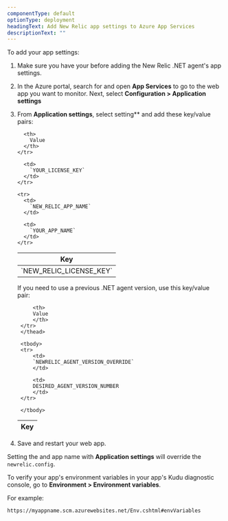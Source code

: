 ```yaml
---
componentType: default
optionType: deployment
headingText: Add New Relic app settings to Azure App Services
descriptionText: ""  
---
```


To add your app settings:

1. Make sure you have your <InlinePopover type="licenseKey"/> before adding the New Relic .NET agent's app settings.
2. In the Azure portal, search for and open <DNT>**App Services**</DNT> to go to the web app you want to monitor. Next, select <DNT>**Configuration > Application settings**</DNT>
3. From <DNT>**Application settings**</DNT>, select <DNT> setting\*\*</DNT> and add these key/value pairs:

   <table>
     <thead>
       <tr>
         <th width={300}>
           Key
         </th>

         <th>
           Value
         </th>
       </tr>
     </thead>

     <tbody>
       <tr>
         <td>
           `NEW_RELIC_LICENSE_KEY`
         </td>

         <td>
           `YOUR_LICENSE_KEY`
         </td>
       </tr>

       <tr>
         <td>
           `NEW_RELIC_APP_NAME`
         </td>

         <td>
           `YOUR_APP_NAME`
         </td>
       </tr>
     </tbody>
   </table>

    If you need to use a previous .NET agent version, use this key/value pair: 

    <table>
        <thead>
        <tr>
            <th width={300}>
            Key
            </th>

            <th>
            Value
            </th>
        </tr>
        </thead>

        <tbody>
        <tr>
            <td>
            `NEWRELIC_AGENT_VERSION_OVERRIDE`
            </td>

            <td>
            DESIRED_AGENT_VERSION_NUMBER
            </td>
        </tr>

        </tbody>
    </table>
4. Save and restart your web app.

Setting the <InlinePopover type="licenseKey"/> and app name with <DNT>**Application settings**</DNT> will override the `newrelic.config`.

To verify your app's environment variables in your app's Kudu diagnostic console, go to <DNT>**Environment > Environment variables**</DNT>.

For example:

```
https://myappname.scm.azurewebsites.net/Env.cshtml#envVariables
```
